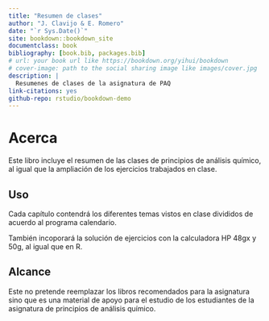 ```yaml
--- 
title: "Resumen de clases"
author: "J. Clavijo & E. Romero"
date: "`r Sys.Date()`"
site: bookdown::bookdown_site
documentclass: book
bibliography: [book.bib, packages.bib]
# url: your book url like https://bookdown.org/yihui/bookdown
# cover-image: path to the social sharing image like images/cover.jpg
description: |
  Resumenes de clases de la asignatura de PAQ
link-citations: yes
github-repo: rstudio/bookdown-demo
---
```



# Acerca{-}

Este libro incluye el resumen de las clases de principios de análisis químico, al igual que la ampliación de los ejercicios trabajados en clase.

## Uso{-}

Cada capítulo contendrá los diferentes temas vistos en clase divididos de acuerdo al programa calendario.

También incoporará la solución de ejercicios con la calculadora HP 48gx y 50g, al igual que en R.

## Alcance{-}

Este no pretende reemplazar los libros recomendados para la asignatura sino que es una material de apoyo para el estudio de los estudiantes de la asignatura de principios de análisis químico.